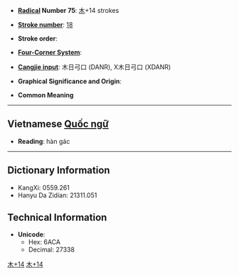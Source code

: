 * '''[[Wiktionary:Chinese radical index| Radical]] Number 75''': [[Wiktionary:Chinese radical index 木|木]]+14 strokes

* '''[[Wiktionary:Chinese total strokes index|Stroke number]]''': [[Wiktionary:Chinese total strokes index 18|18]]

* '''Stroke order''': 

* '''[[Wiktionary:Chinese four corner index|Four-Corner System]]''': 

* '''[[Wiktionary:Chinese Cangjie index|Cangjie input]]''': 木日弓口 (DANR), X木日弓口 (XDANR)

* '''Graphical Significance and Origin''': 

* '''Common Meaning'''

----

== Vietnamese [[Quốc ngữ]] ==

* '''Reading''': hàn gác 

----

== Dictionary Information ==

* KangXi: 0559.261
* Hanyu Da Zidian: 21311.051

== Technical Information ==

* '''Unicode''':
** Hex: 6ACA
** Decimal: 27338

[[Category:CJKV Character articles lacking a common meaning|木+14]]
[[Category:Vietnamese-only CJKV Characters|木+14]]